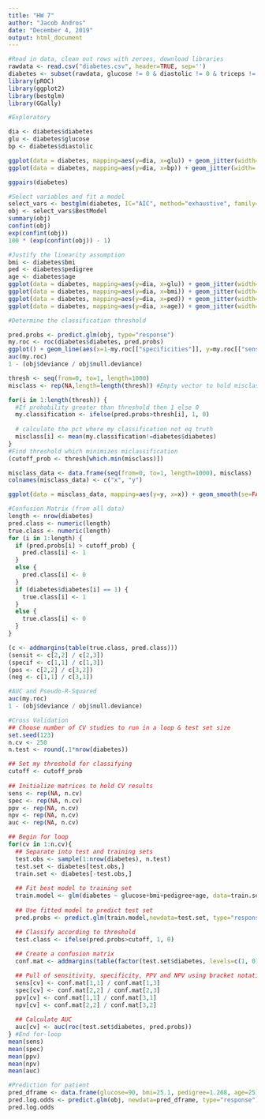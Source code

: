 ---
title: "HW 7"
author: "Jacob Andros"
date: "December 4, 2019"
output: html_document
---

```{r}
#Read in data, clean out rows with zeroes, download libraries
rawdata <- read.csv("diabetes.csv", header=TRUE, sep='')
diabetes <- subset(rawdata, glucose != 0 & diastolic != 0 & triceps != 0 & insulin != 0 & bmi != 0 & age < 70)
library(pROC)
library(ggplot2)
library(bestglm)
library(GGally)
```

```{r}
#Exploratory

dia <- diabetes$diabetes
glu <- diabetes$glucose
bp <- diabetes$diastolic

ggplot(data = diabetes, mapping=aes(y=dia, x=glu)) + geom_jitter(width=.5, height=.1) + geom_smooth(se=FALSE) + ggtitle("Figure 1: Exploratory Relationship Between Glucose Concentration and Diabetes") + xlab("Glucose Concentration") + ylab("Diabetes (Yes/No)")
ggplot(data = diabetes, mapping=aes(y=dia, x=bp)) + geom_jitter(width=.5, height=.1) + geom_smooth(se=FALSE) + ggtitle("Figure 2: Exploratory Relationship Between Diastolic Blood Pressure and Diabetes") + xlab("Diastolic Blood Pressure") + ylab("Diabetes (Yes/No)")

ggpairs(diabetes)

```

```{r}
#Select variables and fit a model
select_vars <- bestglm(diabetes, IC="AIC", method="exhaustive", family=binomial)
obj <- select_vars$BestModel
summary(obj)
confint(obj)
exp(confint(obj))
100 * (exp(confint(obj)) - 1)
```

```{r}
#Justify the linearity assumption
bmi <- diabetes$bmi
ped <- diabetes$pedigree
age <- diabetes$age
ggplot(data = diabetes, mapping=aes(y=dia, x=glu)) + geom_jitter(width=.5, height=.1) + geom_smooth(se=FALSE) + ggtitle("Figure 3: Monotonic Relationship Between Glucose Concentration and Diabetes") + xlab("Glucose Concentration") + ylab("Diabetes (Yes/No)")
ggplot(data = diabetes, mapping=aes(y=dia, x=bmi)) + geom_jitter(width=.5, height=.1) + geom_smooth(se=FALSE) + ggtitle("Figure 4: Monotonic Relationship Between BMI and Diabetes") + xlab("BMI") + ylab("Diabetes (Yes/No)")
ggplot(data = diabetes, mapping=aes(y=dia, x=ped)) + geom_jitter(width=.5, height=.1) + geom_smooth(se=FALSE) + ggtitle("Figure 5: Monotonic Relationship Between Family History and Diabetes") + xlab("Pedigree Rating") + ylab("Diabetes (Yes/No)")
ggplot(data = diabetes, mapping=aes(y=dia, x=age)) + geom_jitter(width=.5, height=.1) + geom_smooth(se=FALSE) + ggtitle("Figure 6: Monotonic Relationship Between Age and Diabetes") + xlab("Age") + ylab("Diabetes (Yes/No)")
```

```{r}
#Determine the classification threshold

pred.probs <- predict.glm(obj, type="response")
my.roc <- roc(diabetes$diabetes, pred.probs)
ggplot() + geom_line(aes(x=1-my.roc[["specificities"]], y=my.roc[["sensitivities"]])) + geom_abline(intercept=0, slope=1) + ggtitle("Figure 8: ROC Curve") + xlab("1-Specificity") + ylab("Sensitivity")
auc(my.roc)
1 - (obj$deviance / obj$null.deviance)

thresh <- seq(from=0, to=1, length=1000)
misclass <- rep(NA,length=length(thresh)) #Empty vector to hold misclassification rates

for(i in 1:length(thresh)) {
  #If probability greater than threshold then 1 else 0
  my.classification <- ifelse(pred.probs>thresh[i], 1, 0)
  
  # calculate the pct where my classification not eq truth
  misclass[i] <- mean(my.classification!=diabetes$diabetes)
}
#Find threshold which minimizes miclassification
(cutoff_prob <- thresh[which.min(misclass)])

misclass_data <- data.frame(seq(from=0, to=1, length=1000), misclass)
colnames(misclass_data) <- c("x", "y")

ggplot(data = misclass_data, mapping=aes(y=y, x=x)) + geom_smooth(se=FALSE) + ggtitle("Figure 7: Misclassification Plot") + xlab("Cutoff Probability") + ylab("Misclassification Probability") + geom_vline(xintercept=cutoff_prob)
```

```{r}
#Confusion Matrix (from all data)
length <- nrow(diabetes)
pred.class <- numeric(length)
true.class <- numeric(length)
for (i in 1:length) {
  if (pred.probs[i] > cutoff_prob) {
    pred.class[i] <- 1
  }
  else {
    pred.class[i] <- 0
  }
  if (diabetes$diabetes[i] == 1) {
    true.class[i] <- 1
  }
  else {
    true.class[i] <- 0
  }
}

(c <- addmargins(table(true.class, pred.class)))
(sensit <- c[2,2] / c[2,3])
(specif <- c[1,1] / c[1,3])
(pos <- c[2,2] / c[3,2])
(neg <- c[1,1] / c[3,1])
```

```{r}
#AUC and Pseudo-R-Squared
auc(my.roc)
1 - (obj$deviance / obj$null.deviance)

```
```{r}
#Cross Validation
## Choose number of CV studies to run in a loop & test set size
set.seed(123)
n.cv <- 250
n.test <- round(.1*nrow(diabetes))

## Set my threshold for classifying
cutoff <- cutoff_prob
  
## Initialize matrices to hold CV results
sens <- rep(NA, n.cv)
spec <- rep(NA, n.cv)
ppv <- rep(NA, n.cv)
npv <- rep(NA, n.cv)
auc <- rep(NA, n.cv)

## Begin for loop
for(cv in 1:n.cv){
  ## Separate into test and training sets
  test.obs <- sample(1:nrow(diabetes), n.test)
  test.set <- diabetes[test.obs,]
  train.set <- diabetes[-test.obs,]
  
  ## Fit best model to training set
  train.model <- glm(diabetes ~ glucose+bmi+pedigree+age, data=train.set, family=binomial)
  
  ## Use fitted model to predict test set
  pred.probs <- predict.glm(train.model,newdata=test.set, type="response") #response gives probabilities

  ## Classify according to threshold
  test.class <- ifelse(pred.probs>cutoff, 1, 0)
  
  ## Create a confusion matrix
  conf.mat <- addmargins(table(factor(test.set$diabetes, levels=c(1, 0)), factor(test.class, levels=c(1, 0))))

  ## Pull of sensitivity, specificity, PPV and NPV using bracket notation
  sens[cv] <- conf.mat[1,1] / conf.mat[1,3]
  spec[cv] <- conf.mat[2,2] / conf.mat[2,3]
  ppv[cv] <- conf.mat[1,1] / conf.mat[3,1]
  npv[cv] <- conf.mat[2,2] / conf.mat[3,2]
    
  ## Calculate AUC
  auc[cv] <- auc(roc(test.set$diabetes, pred.probs))
} #End for-loop
mean(sens)
mean(spec)
mean(ppv)
mean(npv)
mean(auc)
```

```{r}
#Prediction for patient
pred_dframe <- data.frame(glucose=90, bmi=25.1, pedigree=1.268, age=25)
pred.log.odds <- predict.glm(obj, newdata=pred_dframe, type="response")
pred.log.odds
```

